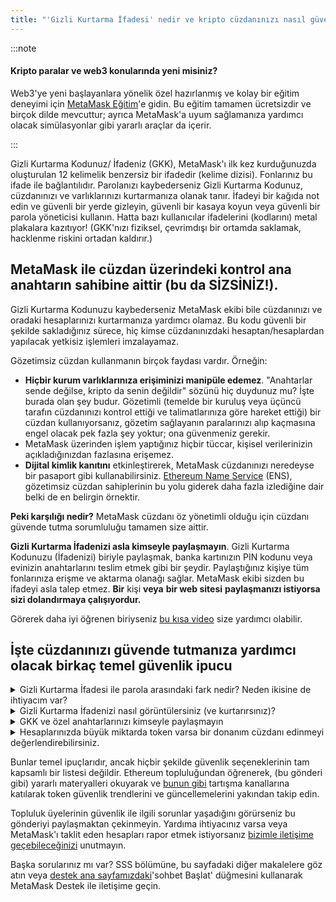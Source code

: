 ```yaml
---
title: "'Gizli Kurtarma İfadesi' nedir ve kripto cüzdanınızı nasıl güvende tutarsınız?"
---
```


:::note

#### Kripto paralar ve web3 konularında yeni misiniz?

Web3'ye yeni başlayanlara yönelik özel hazırlanmış ve kolay bir eğitim deneyimi için [MetaMask Eğitim](https://learn.metamask.io/)'e gidin. Bu eğitim tamamen ücretsizdir ve birçok dilde mevcuttur; ayrıca MetaMask'a uyum sağlamanıza yardımcı olacak simülasyonlar gibi yararlı araçlar da içerir.

:::

Gizli Kurtarma Kodunuz/ İfadeniz (GKK), MetaMask'ı ilk kez kurduğunuzda oluşturulan 12 kelimelik benzersiz bir ifadedir (kelime dizisi). Fonlarınız bu ifade ile bağlantılıdır. Parolanızı kaybederseniz Gizli Kurtarma Kodunuz, cüzdanınızı ve varlıklarınızı kurtarmanıza olanak tanır. İfadeyi bir kağıda not edin ve güvenli bir yerde gizleyin, güvenli bir kasaya koyun veya güvenli bir parola yöneticisi kullanın. Hatta bazı kullanıcılar ifadelerini (kodlarını) metal plakalara kazıtıyor! (GKK'nızı fiziksel, çevrimdışı bir ortamda saklamak, hacklenme riskini ortadan kaldırır.)

## **MetaMask ile cüzdan üzerindeki kontrol ana anahtarın sahibine aittir (bu da SİZSİNİZ!).**

Gizli Kurtarma Kodunuzu kaybederseniz MetaMask ekibi bile cüzdanınızı ve oradaki hesaplarınızı kurtarmanıza yardımcı olamaz. Bu kodu güvenli bir şekilde sakladığınız sürece, hiç kimse cüzdanınızdaki hesaptan/hesaplardan yapılacak yetkisiz işlemleri imzalayamaz.

Gözetimsiz cüzdan kullanmanın birçok faydası vardır. Örneğin:

- **Hiçbir kurum varlıklarınıza erişiminizi manipüle edemez**. "Anahtarlar sende değilse, kripto da senin değildir" sözünü hiç duydunuz mu? İşte burada olan şey budur. Gözetimli (temelde bir kuruluş veya üçüncü tarafın cüzdanınızı kontrol ettiği ve talimatlarınıza göre hareket ettiği) bir cüzdan kullanıyorsanız, gözetim sağlayanın paralarınızı alıp kaçmasına engel olacak pek fazla şey yoktur; ona güvenmeniz gerekir.
- MetaMask üzerinden işlem yaptığınız hiçbir tüccar, kişisel verilerinizin açıkladığınızdan fazlasına erişemez.
- **Dijital kimlik kanıtını** etkinleştirerek, MetaMask cüzdanınızı neredeyse bir pasaport gibi kullanabilirsiniz. [Ethereum Name Service](https://ens.domains/) (ENS), gözetimsiz cüzdan sahiplerinin bu yolu giderek daha fazla izlediğine dair belki de en belirgin örnektir.

**Peki karşılığı nedir?** MetaMask cüzdanı öz yönetimli olduğu için cüzdanı güvende tutma sorumluluğu tamamen size aittir.

**Gizli Kurtarma İfadenizi asla kimseyle paylaşmayın**. Gizli Kurtarma Kodunuzu (İfadenizi) biriyle paylaşmak, banka kartınızın PIN kodunu veya evinizin anahtarlarını teslim etmek gibi bir şeydir. Paylaştığınız kişiye tüm fonlarınıza erişme ve aktarma olanağı sağlar. MetaMask ekibi sizden bu ifadeyi asla talep etmez. **Bir** kişi **veya** **bir web sitesi** **paylaşmanızı istiyorsa sizi dolandırmaya çalışıyordur.**

Görerek daha iyi öğrenen biriyseniz [bu kısa video](https://youtu.be/-b1tQnOI-no) size yardımcı olabilir.

## **İşte cüzdanınızı güvende tutmanıza yardımcı olacak birkaç temel güvenlik ipucu**

<details>
<summary>Gizli Kurtarma İfadesi ile parola arasındaki fark nedir? Neden ikisine de ihtiyacım var?</summary>

<div>

MetaMask, gizli kurtarma ifadenizi parolanızla yerel olarak şifreler. Bu da cüzdanınızı kilitlediğinizde parolanızı tekrar girene kadar fonlarınızı kimsenin kullanamayacağı anlamına gelir. Parolanızı unutursanız cüzdanınıza erişim anahtarınız olan ve sadece sizin sahip olduğunuz Gizli Kurtarma İfadeniz ile tekrar erişim sağlayabilirsiniz. Tohum ifadeniz kaybolursa MetaMask'ın ya da başka herhangi birinin onu değiştiremeyeceğini ya da geri getiremeyeceğini unutmamanız önemlidir. Lütfen onu iyi koruyun! Bu konuda daha fazla bilgi için [buraya göz atın](https://metamask.zendesk.com/hc/en-us/articles/4404722782107-User-Guide-Secret-Recovery-Phrase-password-and-private-keys).

</div>
</details>

<details>
<summary>Gizli Kurtarma İfadenizi nasıl görüntülersiniz (ve kurtarırsınız)?</summary>

<div>

MetaMask'ı ilk yüklediğinizde GKK ve parolanızı belirlemeniz istenecektir. GKK'yı kaybetmeniz halinde, parolanızı hatırlıyorsanız VE kasa verilerinizin bir kopyasına sahipseniz onu kurtarabilirsiniz. Kasa verilerinizi (bilgisayarınız üzerinde yerel olarak veya bilgisayarınızın bir yedeği üzerinde) [buradaki talimatları](https://metamask.zendesk.com/hc/en-us/articles/360018766351) izleyerek bulmayı deneyebilirsiniz.

:::warning

#### Uyarı!

Gizli Kurtarma İfadenizi kaybederseniz _ve_ parolanızı unuttuysanız, ifadeyi kurtarmanın ve hesabınıza erişmenin hiçbir yolu yoktur.

:::

</div>
</details>

<details>
<summary>GKK ve özel anahtarlarınızı kimseyle paylaşmayın</summary>

<div>

Daha önce de belirtildi, ancak tekrar etmenin zararı yok: Gizli Kurtarma Kodunuz veya özel anahtarlarınıza sahip olan herkes hesabınızdaki token'ları alabilir. GKK ve özel anahtarlarınızı, MetaMask ekibi dahil, asla kimseyle paylaşmayın; zaten biz sizden bu bilgileri **asla** istemeyiz. MetaMask ekip üyesi olduğunu iddia eden ve sizden bu bilgileri talep eden biri varsa lütfen [resmi destek kanallarımızı](https://metamask.zendesk.com/hc/en-us/articles/360058969391) kullanarak derhal rapor edin.

</div>
</details>

<details>
<summary>Hesaplarınızda büyük miktarda token varsa bir donanım cüzdanı edinmeyi değerlendirebilirsiniz.</summary>

<div>

Trezor ve Ledger gibi [donanım cüzdanları](https://metamask.zendesk.com/hc/en-us/articles/4408552261275), token'larınızı saklamanın daha güvenli bir yolu olarak değerlendirilir. Özel anahtarlar bu cüzdanlarda çevrimdışı olarak saklanır; bu da işlemleri imzalamak için cüzdana fiziksel olarak sahip olunmasını gerektirerek, çevrimiçi dolandırıcılara karşı önemli bir engel oluşturur.

</div>
</details>

Bunlar temel ipuçlarıdır, ancak hiçbir şekilde güvenlik seçeneklerinin tam kapsamlı bir listesi değildir. Ethereum topluluğundan öğrenerek, (bu gönderi gibi) yararlı materyalleri okuyarak ve [bunun gibi](https://community.metamask.io/) tartışma kanallarına katılarak token güvenlik trendlerini ve güncellemelerini yakından takip edin.

Topluluk üyelerinin güvenlik ile ilgili sorunlar yaşadığını görürseniz bu gönderiyi paylaşmaktan çekinmeyin. Yardıma ihtiyacınız varsa veya MetaMask'ı taklit eden hesapları rapor etmek istiyorsanız [bizimle iletişime geçebileceğinizi](https://metamask.zendesk.com/hc/en-us/articles/360058969391) unutmayın.

Başka sorularınız mı var? SSS bölümüne, bu sayfadaki diğer makalelere göz atın[](https://metamask.io/faqs.html) veya [destek ana sayfamızdaki](https://support.metamask.io/hc/en-us)'sohbet Başlat' düğmesini kullanarak MetaMask Destek ile iletişime geçin.

